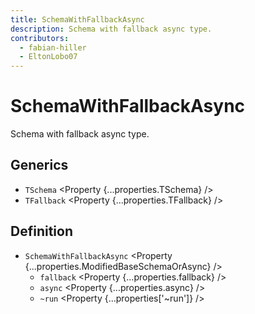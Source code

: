 ```yaml
---
title: SchemaWithFallbackAsync
description: Schema with fallback async type.
contributors:
  - fabian-hiller
  - EltonLobo07
---
```



# SchemaWithFallbackAsync

Schema with fallback async type.

## Generics

- `TSchema` <Property {...properties.TSchema} />
- `TFallback` <Property {...properties.TFallback} />

## Definition

- `SchemaWithFallbackAsync` <Property {...properties.ModifiedBaseSchemaOrAsync} />
  - `fallback` <Property {...properties.fallback} />
  - `async` <Property {...properties.async} />
  - `~run` <Property {...properties['~run']} />
